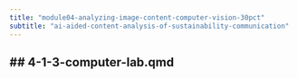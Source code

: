 ```yaml
---
title: "module04-analyzing-image-content-computer-vision-30pct"
subtitle: "ai-aided-content-analysis-of-sustainability-communication"
---
```


## 4-1-3-computer-lab.qmd
---

